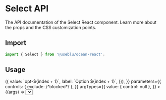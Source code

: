 
<Meta title="Components/Inputs/Select" component={Select} />

# Select API

The API documentation of the Select React component. Learn more about the props and the CSS customization points.

## Import

```javascript
import { Select } from '@useblu/ocean-react';
```

## Usage

<Canvas>
  <Story
    name="Select"
    args={{
      label: 'Label',
      placeholder: 'Placeholder...',
      helperText: 'Some text here!',
      error: false,
      disabled: false,
      options: Array.from(Array(10), (x, index) => ({
        value: `opt-${index + 1}`,
        label: `Option ${index + 1}`,
      })),
    }}
    parameters={{
      controls: { exclude: /^blocked*/ },
    }}
    argTypes={{
      value: { control: null },
    }}
  >
    {(args) => <Select {...args} />}
  </Story>
</Canvas>

## Props

<ArgsTable of="." />

Any other props supplied will be provided to the select component.

## CSS

| Global class                     | Description                                                          |
| -------------------------------- | -------------------------------------------------------------------- |
| .ods-select\_\_root              | Styles applied to the root element.                                  |
| .ods-select\_\_control           | Styles applied to the control element.                               |
| .ods-select\_\_control--expanded | Styles applied to the control element if the popup is open.          |
| .ods-select\_\_control--filled   | Styles applied to the control element when it has a selected option. |
| .ods-select\_\_control--error    | Styles applied to the control element if error={true}.               |
| .ods-select\_\_value             | Styles applied to the value element.                                 |
| .ods-select\_\_value--empty      | Styles applied to the value element when placeholder appears.        |
| .ods-select\_\_arrow             | Styles applied to the arrow element.                                 |
| .ods-select\_\_arrow--down       | Styles applied to the arrow element if the popup is close.           |
| .ods-select\_\_arrow--up         | Styles applied to the arrow element if the popup is open.            |
| .ods-select\_\_arrow--disabled   | Styles applied to the arrow element if disabled={true}.              |
| .ods-select\_\_listbox-wrapper   | Styles applied to the popup element.                                 |
| .ods-select\_\_listbox           | Styles applied to the listbox element.                               |
| .ods-select\_\_option            | Styles applied to the option element.                                |
| .ods-select\_\_option--selected  | Styles applied to the selected option in the listbox.                |

If that's not sufficient, you can check the [implementation of the component](https://github.com/ocean-ds/ocean-web/blob/master/packages/ocean-react/src/Select/Select.tsx) for more detail.

## Inheritance

The props of the [FormControl](?path=/docs/components-formcontrol--page) component are also available.
